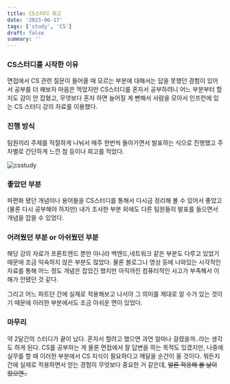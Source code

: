 ```yaml
---
title: CS스터디 회고
date: '2023-06-17'
tags: ['study', 'CS']
draft: false
summary: ''
---
```


### CS스터디를 시작한 이유

면접에서 CS 관련 질문이 들어올 때 모르는 부분에 대해서는 답을 못했던 경험이 있어서 공부를 더 해보자 마음은 먹었지만 CS스터디를 혼자서 공부하려니 어느 부분부터 할지도 감이 안 잡혔고, 무엇보다 혼자 하면 늘어질 게 뻔해서 사람을 모아서 인프런에 있는 CS 스터디 강의 자료를 이용했다.

### 진행 방식

팀원끼리 주제를 적절하게 나눠서 매주 한번씩 돌아가면서 발표하는 식으로 진행했고 주차별로 간단하게 느낀 점 등이나 회고를 적었다.

![csstudy](/static/images/csstudy.png)

### 좋았던 부분

파편화 됐던 개념이나 용어들을 CS스터디를 통해서 다시금 정리해 볼 수 있어서 좋았고(물론 다시 공부해야 하지만) 내가 조사한 부분 외에도 다른 팀원들의 발표를 들으면서 개념을 잡을 수 있었다.

### 어려웠던 부분 or 아쉬웠던 부분

해당 강의 자료가 프론트엔드 뿐만 아니라 백엔드,네트워크 같은 부분도 다루고 있었기 때문에 조금 익숙하지 않은 부분도 많았다. 물론 블로그나 영상 등에 나와있는 시각적인 자료를 통해 어느 정도 개념은 잡았긴 했지만 아직까진 컴퓨터적인 사고가 부족해서 이해가 안됐던 것 같다.

그리고 어느 파트던 간에 실제로 적용해보고 나서야 그 의미를 제대로 알 수가 있는 것이기 때문에 이러한 부분에서도 조금 아쉬운 면이 있었다.

### 마무리

약 2달간의 스터디가 끝이 났다. 혼자서 할려고 했으면 과연 얼마나 걸렸을까..라는 생각도 하게 된다. CS를 공부하는 게 물론 면접에서 잘 답변을 하는 목적도 있겠지만, 나중에 실무를 할 때 이러한 부분에서 CS 지식이 필요하다고 깨달을 순간이 올 것이다. 뭐든지 간에 실제로 적용하면서 얻는 경험이 무엇보다 중요한 거 같은데, ~~얼른 적용해 볼 날이 왔으면..~~
